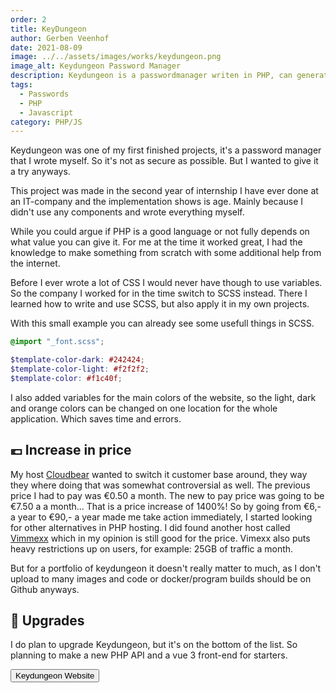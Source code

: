 ```yaml
---
order: 2
title: KeyDungeon
author: Gerben Veenhof
date: 2021-08-09
image: ../../assets/images/works/keydungeon.png
image_alt: Keydungeon Password Manager
description: Keydungeon is a passwordmanager writen in PHP, can generate passwords, see login details and more.
tags:
  - Passwords
  - PHP
  - Javascript
category: PHP/JS
---
```



Keydungeon was one of my first finished projects, it's a password manager that I wrote myself. So it's not as secure as possible. But I wanted to give it a try anyways.

This project was made in the second year of internship I have ever done at an IT-company and the implementation shows is age.
Mainly because I didn't use any components and wrote everything myself.

While you could argue if PHP is a good language or not fully depends on what value you can give it.
For me at the time it worked great, I had the knowledge to make something from scratch with some additional help from the internet.

Before I ever wrote a lot of CSS I would never have though to use variables. So the company I worked for in the time switch to SCSS instead.
There I learned how to write and use SCSS, but also apply it in my own projects.

With this small example you can already see some usefull things in SCSS.

```scss
@import "_font.scss";

$template-color-dark: #242424;
$template-color-light: #f2f2f2;
$template-color: #f1c40f;
```

I also added variables for the main colors of the website, so the light, dark and orange colors can be changed on one location for the whole application. Which saves time and errors.

## 💶 Increase in price

My host [Cloudbear](https://cloudbear.nl) wanted to switch it customer base around, they way they where doing that was somewhat controversial as well.
The previous price I had to pay was €0.50 a month. The new to pay price was going to be €7.50 a a month... That is a price increase of 1400%!
So by going from €6,- a year to €90,- a year made me take action immediately, I started looking for other alternatives in PHP hosting.
I did found another host called [Vimmexx](https://www.vimexx.nl/) which in my opinion is still good for the price.
Vimexx also puts heavy restrictions up on users, for example: 25GB of traffic a month.

But for a portfolio of keydungeon it doesn't really matter to much, as I don't upload to many images and code or docker/program builds should be on Github anyways.

## 🔨 Upgrades

I do plan to upgrade Keydungeon, but it's on the bottom of the list. So planning to make a new PHP API and a vue 3 front-end for starters.

<FlexCenter>
  <Button href="https://key.gerbenveenhof.nl/" icon="ph:link-bold">
    Keydungeon Website
  </Button>
</FlexCenter>
